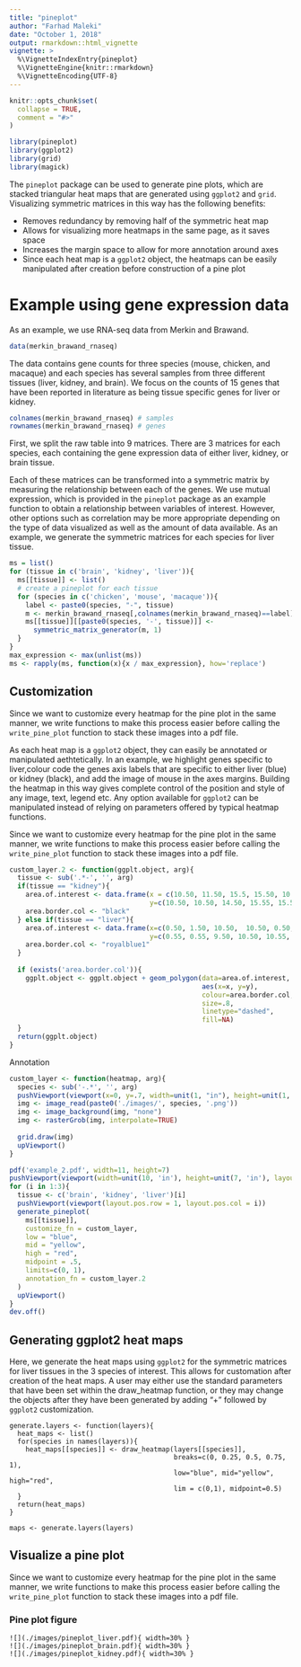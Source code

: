 ```yaml
---
title: "pineplot"
author: "Farhad Maleki"
date: "October 1, 2018"
output: rmarkdown::html_vignette
vignette: >
  %\VignetteIndexEntry{pineplot}
  %\VignetteEngine{knitr::rmarkdown}
  %\VignetteEncoding{UTF-8}
---
```


```r
knitr::opts_chunk$set(
  collapse = TRUE,
  comment = "#>"
)
```

```r
library(pineplot)
library(ggplot2)
library(grid)
library(magick)
```

The `pineplot` package can be used to generate pine plots, which are stacked triangular heat maps that are generated using `ggplot2` and `grid`. Visualizing symmetric matrices in this way has the following benefits:

- Removes redundancy by removing half of the symmetric heat map
- Allows for visualizing more heatmaps in the same page, as it saves space
- Increases the margin space to allow for more annotation around axes
- Since each heat map is a `ggplot2` object, the heatmaps can be easily manipulated after creation before construction of a pine plot

# Example using gene expression data

As an example, we use RNA-seq data from Merkin and Brawand.

```r
data(merkin_brawand_rnaseq)
```

The data contains gene counts for three species (mouse, chicken, and macaque) and each species has several samples from three different tissues (liver, kidney, and brain). We focus on the counts of 15 genes that have been reported in literature as being tissue specific genes for liver or kidney. 

```r
colnames(merkin_brawand_rnaseq) # samples
rownames(merkin_brawand_rnaseq) # genes
```

First, we split the raw table into 9 matrices. There are 3 matrices for each species, each containing the gene expression data of either liver, kidney, or brain tissue.

Each of these matrices can be transformed into a symmetric matrix by measuring the relationship between each of the genes. We use mutual expression, which is provided in the `pineplot` package as an example function to obtain a relationship between variables of interest. However, other options such as correlation may be more appropriate depending on the type of data visualized as well as the amount of data available. As an example, we generate the symmetric matrices for each species for liver tissue.

```r
ms = list()
for (tissue in c('brain', 'kidney', 'liver')){
  ms[[tissue]] <- list()
  # create a pineplot for each tissue
  for (species in c('chicken', 'mouse', 'macaque')){
    label <- paste0(species, "-", tissue)
    m <- merkin_brawand_rnaseq[,colnames(merkin_brawand_rnaseq)==label]
    ms[[tissue]][[paste0(species, '-', tissue)]] <- 
      symmetric_matrix_generator(m, 1)
  }
}
max_expression <- max(unlist(ms))
ms <- rapply(ms, function(x){x / max_expression}, how='replace')
```

## Customization 

Since we want to customize every heatmap for the pine plot in the same manner, we write functions to make this process easier before calling the `write_pine_plot` function to stack these images into a pdf file.

As each heat map is a `ggplot2` object, they can easily be annotated or manipulated aethtetically. In an example, we highlight genes specific to liver,colour code the genes axis labels that are specific to either liver (blue) or kidney (black), and add the image of mouse in the axes margins. Building the heatmap in this way gives complete control of the position and style of any image, text, legend etc. Any option available for `ggplot2` can be manipulated instead of relying on parameters offered by typical heatmap functions.

Since we want to customize every heatmap for the pine plot in the same manner, we write functions to make this process easier before calling the `write_pine_plot` function to stack these images into a pdf file.

```r
custom_layer.2 <- function(ggplt.object, arg){
  tissue <- sub('.*-', '', arg)
  if(tissue == "kidney"){
    area.of.interest <- data.frame(x = c(10.50, 11.50, 15.5, 15.50, 10.5, 10.50 ),
                                   y=c(10.50, 10.50, 14.50, 15.55, 15.55, 10.5))
    area.border.col <- "black"
  } else if(tissue == "liver"){
    area.of.interest <- data.frame(x=c(0.50, 1.50, 10.50,  10.50, 0.50, 0.50 ),
                                   y=c(0.55, 0.55, 9.50, 10.50, 10.55, 0.55))
    area.border.col <- "royalblue1"
  }
  
  if (exists('area.border.col')){
    ggplt.object <- ggplt.object + geom_polygon(data=area.of.interest, 
                                                aes(x=x, y=y),
                                                colour=area.border.col,
                                                size=.8,
                                                linetype="dashed",
                                                fill=NA)
  }
  return(ggplt.object)
}
```

Annotation

```r
custom_layer <- function(heatmap, arg){
  species <- sub('-.*', '', arg)
  pushViewport(viewport(x=0, y=.7, width=unit(1, "in"), height=unit(1, "in"), just=c("left", "center")))
  img <- image_read(paste0('./images/', species, '.png'))
  img <- image_background(img, "none")
  img <- rasterGrob(img, interpolate=TRUE)
  
  grid.draw(img)
  upViewport()
}
```

```r
pdf('example_2.pdf', width=11, height=7)
pushViewport(viewport(width=unit(10, 'in'), height=unit(7, 'in'), layout=grid.layout(1, 3)))
for (i in 1:3){
  tissue <- c('brain', 'kidney', 'liver')[i]
  pushViewport(viewport(layout.pos.row = 1, layout.pos.col = i))
  generate_pineplot(
    ms[[tissue]],
    customize_fn = custom_layer,
    low = "blue",
    mid = "yellow",
    high = "red",
    midpoint = .5,
    limits=c(0, 1),
    annotation_fn = custom_layer.2
  )
  upViewport()
}
dev.off()
```

## Generating ggplot2 heat maps

Here, we generate the heat maps using `ggplot2` for the symmetric matrices for liver tissues in the 3 species of interest. This allows for customation after creation of the heat maps. A user may either use the standard parameters that have been set within the draw_heatmap function, or they may change the objects after they have been generated by adding "+" followed by `ggplot2` customization. 

```
generate.layers <- function(layers){
  heat_maps <- list()
  for(species in names(layers)){
    heat_maps[[species]] <- draw_heatmap(layers[[species]], 
                                         breaks=c(0, 0.25, 0.5, 0.75, 1),
                                         low="blue", mid="yellow", high="red", 
                                         lim = c(0,1), midpoint=0.5)
  }
  return(heat_maps)
}

maps <- generate.layers(layers) 
```

## Visualize a pine plot

Since we want to customize every heatmap for the pine plot in the same manner, we write functions to make this process easier before calling the `write_pine_plot` function to stack these images into a pdf file.

### Pine plot figure
```
![](./images/pineplot_liver.pdf){ width=30% }
![](./images/pineplot_brain.pdf){ width=30% }
![](./images/pineplot_kidney.pdf){ width=30% }
```
